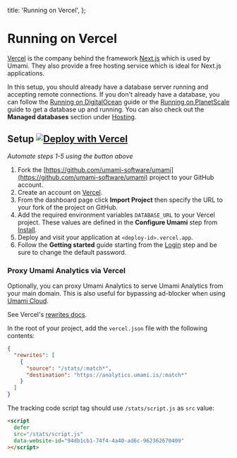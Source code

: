   title: 'Running on Vercel',
};

# Running on Vercel

[Vercel](https://vercel.com/) is the company behind the framework [Next.js](https://nextjs.org/) which is used by Umami.
They also provide a free hosting service which is ideal for Next.js applications.

In this setup, you should already have a database server running and accepting remote connections.
If you don't already have a database, you can follow the [Running on DigitalOcean](/docs/running-on-digitalocean) guide
or the [Running on PlanetScale](/docs/running-on-planetscale) guide to get a database up and running.
You can also check out the **Managed databases** section under [Hosting](/docs/hosting).

## Setup [![Deploy with Vercel](https://vercel.com/button)](https://vercel.com/new/git/external?repository-url=https%3A%2F%2Fgithub.com%2Fmikecao%2Fumami&env=DATABASE_URL&envDescription=These%20values%20are%20defined%20in%20the%20configure%20Umami%20step%20from%20Install&envLink=https%3A%2F%2Fumami.is%2Fdocs%2Finstall&project-name=umami&repo-name=umami)

_Automate steps 1-5 using the button above_

1. Fork the [https://github.com/umami-software/umami](https://github.com/umami-software/umami) project to your GitHub account.
2. Create an account on [Vercel](https://vercel.com/).
3. From the dashboard page click **Import Project** then specify the URL to your fork of the project on GitHub.
4. Add the required environment variables `DATABASE_URL` to your Vercel project. These values are defined in the
   **Configure Umami** step from [Install](/docs/install).
5. Deploy and visit your application at `<deploy-id>.vercel.app`.
6. Follow the **Getting started** guide starting from the [Login](/docs/login) step and be sure to change the default password.

### Proxy Umami Analytics via Vercel

Optionally, you can proxy Umami Analytics to serve Umami Analytics from your main domain. This is also useful for bypassing ad-blocker when using [Umami Cloud](https://umami.is/pricing).

See Vercel's [rewrites docs](https://vercel.com/docs/project-configuration).

In the root of your project, add the `vercel.json` file with the following contents:

```json
{
  "rewrites": [
    {
      "source": "/stats/:match*",
      "destination": "https://analytics.umami.is/:match*"
    }
  ]
}
```

The tracking code script tag should use `/stats/script.js` as `src` value:

```html
<script
  defer
  src="/stats/script.js"
  data-website-id="94db1cb1-74f4-4a40-ad6c-962362670409"
></script>
```
